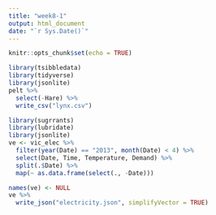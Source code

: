 ```yaml
---
title: "week8-1"
output: html_document
date: "`r Sys.Date()`"
---
```


```r
knitr::opts_chunk$set(echo = TRUE)
```

```r
library(tsibbledata)
library(tidyverse)
library(jsonlite)
pelt %>%
  select(-Hare) %>% 
  write_csv("lynx.csv")
```

```r
library(sugrrants)
library(lubridate)
library(jsonlite)
ve <- vic_elec %>%
  filter(year(Date) == "2013", month(Date) < 4) %>%
  select(Date, Time, Temperature, Demand) %>%
  split(.$Date) %>%
  map(~ as.data.frame(select(., -Date)))

names(ve) <- NULL
ve %>%
  write_json("electricity.json", simplifyVector = TRUE)

```

